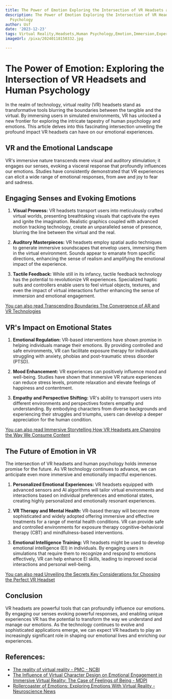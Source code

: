 ```yaml
---
title: The Power of Emotion Exploring the Intersection of VR Headsets and Human Psychology
description: The Power of Emotion Exploring the Intersection of VR Headsets and Human
  Psychology
author: Usf
date: '2023-12-23'
tags: Virtual Reality,Headsets,Human Psychology,Emotion,Immersion,Experience,Perception,Neuropsychology,Cognition
imageUrl: /pixa/20240118150332.jpg

---
```

# **The Power of Emotion: Exploring the Intersection of VR Headsets and Human Psychology**

In  the realm of technology, virtual reality (VR) headsets stand as transformative tools blurring the boundaries between the tangible and the virtual.  By immersing users in simulated environments, VR has  unlocked  a new  frontier for exploring the intricate tapestry of human psychology  and emotions. This article delves into this  fascinating intersection unveiling  the profound impact VR headsets can have on  our emotional experiences.

## **VR and the Emotional Landscape**

VR's immersive nature transcends mere visual and auditory stimulation; it engages our  senses, evoking a visceral response that profoundly influences  our emotions.  Studies have consistently demonstrated that VR experiences can elicit a wide  range of  emotional  responses, from awe and joy to fear and  sadness.

## **Engaging Senses and Evoking Emotions**

1. **Visual Prowess:** VR headsets transport users into  meticulously crafted virtual worlds, presenting breathtaking visuals  that captivate the eyes and ignite the imagination.  Realistic graphics coupled with advanced motion tracking technology, create an unparalleled sense of presence,  blurring the line between  the virtual and the real.

2. **Auditory Masterpieces:** VR headsets  employ spatial audio techniques to generate immersive soundscapes that envelop users, immersing them in the virtual environment.  Sounds appear to emanate from specific directions, enhancing the sense of realism  and amplifying the emotional impact  of the experience.

3. **Tactile Feedback:** While still in its infancy, tactile feedback  technology has the potential to revolutionize VR experiences. Specialized haptic suits and controllers enable  users to feel virtual objects, textures, and even the impact of virtual interactions further enhancing the sense of immersion and emotional engagement.

[You can also read Transcending Boundaries The Convergence  of AR and VR Technologies](Transcending%20Boundaries%20The%20Convergence%20of%20AR%20and%20VR%20Technologies)


## **VR's Impact  on Emotional  States**

1. **Emotional Regulation:**  VR-based interventions have shown promise in helping individuals manage their emotions. By providing controlled and safe environments, VR can facilitate exposure therapy for individuals struggling  with anxiety, phobias and post-traumatic stress disorder (PTSD).

2. **Mood Enhancement:**  VR experiences can positively influence mood and well-being.  Studies have shown that immersive  VR nature experiences can reduce stress levels, promote relaxation and elevate feelings  of happiness and contentment.

3. **Empathy and Perspective Shifting:** VR's ability to transport users into  different environments  and perspectives fosters empathy and understanding. By embodying characters from diverse backgrounds and experiencing  their  struggles and triumphs, users can develop a  deeper appreciation for the human condition.

[You can also read  Immersive Storytelling How VR Headsets  are Changing the Way We Consume  Content](Immersive%20Storytelling%20How%20VR%20Headsets%20are%20Changing%20the%20Way%20We%20Consume%20Content)


## **The Future of Emotion in VR**

The intersection of VR headsets and human psychology  holds immense promise  for the future. As VR technology continues to advance, we can anticipate even more immersive and emotionally impactful  experiences.

1. **Personalized Emotional Experiences:** VR headsets equipped with advanced sensors and AI algorithms will tailor virtual environments  and interactions based on individual preferences and  emotional  states, creating highly personalized and emotionally resonant experiences.

2. **VR Therapy and Mental Health:** VR-based therapy will  become more sophisticated and widely adopted offering immersive and effective treatments for a range of mental  health conditions. VR can provide safe and controlled environments for exposure therapy cognitive-behavioral therapy (CBT) and mindfulness-based interventions.

3. **Emotional Intelligence Training:** VR headsets might be used to develop emotional intelligence  (EI) in individuals. By engaging users in simulations that require them to recognize and  respond  to emotions effectively, VR can  help enhance EI skills, leading to improved  social interactions and personal well-being.

[You can also read Unveiling the Secrets Key Considerations for Choosing the Perfect  VR Headset](Unveiling%20the%20Secrets%20Key%20Considerations%20for%20Choosing%20the%20Perfect%20VR%20Headset)


## **Conclusion**

VR headsets are powerful tools that can profoundly influence our emotions. By  engaging our senses evoking powerful responses, and enabling unique experiences VR has the  potential to transform the way we understand and manage our emotions. As the technology continues to evolve and sophisticated applications emerge,  we can  expect VR headsets to play an  increasingly significant role in shaping our emotional lives and enriching our experiences.

## References:
- [The reality of virtual reality - PMC - NCBI](https://www.ncbi.nlm.nih.gov/pmc/articles/PMC9975753/)
- [The Influence of Virtual Character Design on Emotional Engagement in Immersive Virtual Reality: The Case of Feelings of Being - MDPI](https://www.mdpi.com/2079-9292/12/10/2321)
- [Rollercoaster of Emotions: Exploring Emotions With Virtual Reality - Neuroscience News](https://neurosciencenews.com/virtual-reality-emotion-19811/)
